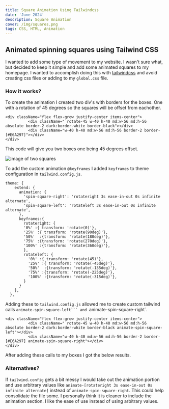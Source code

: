 ```yaml
---
title: Square Animation Using Tailwindcss
date: 'June 2024'
description: Square Animation 
cover: /img/squares.png
tags: CSS, HTML, Animation
---
```



## Animated spinning squares using Tailwind CSS

I wanted to add some type of movement to my website. I wasn't sure what, but decided to
keep it simple and add some animated squares to my homepage. I wanted to accomplish doing this with 
[tailwindcss](https://tailwindcss.com/ "tailwind website") and avoid creating css files or adding to my ```global.css``` file.

### How it works? 

To create the animation I created two div's with borders for the boxes. One with a rotation of 45 degrees so the squares will be offset from eachother. 

```
<div className="flex flex-grow justify-center items-center">
          <div className=" rotate-45 w-40 h-40 md:w-56 md:h-56 absolute border-2 dark:border-white border-black"></div>
          <div className="w-40 h-40 md:w-56 md:h-56 border-2 border-[#E6A297]"></div>
</div>
```

This code will give you two boxes one being 45 degrees offset. 

![image of two squares](/img/squares.png) 

To add the custom animation `@keyframes` I added `keyframes` to theme configuration in ```tailwind.config.js```.

```
theme: {
    extend: {
      animation: {
        'spin-square-right': 'rotateright 3s ease-in-out 0s infinite alternate',
        'spin-square-left': 'rotateleft 3s ease-in-out 0s infinite alternate',
      },
      keyframes:{
        rotateright: {
        '0%' :{ transform: 'rotate(0)'},
        '25%' :{ transform: 'rotate(90deg)'},
        '50%'  :{transform: 'rotate(180deg)'},
        '75%' :{transform: 'rotate(270deg)'},
        '100%' :{transform: 'rotate(360deg)'},
        },
        rotateleft: {
          '0%' :{ transform: 'rotate(45)'},
          '25%' :{ transform: 'rotate(-45deg)'},
          '50%'  :{transform: 'rotate(-135deg)'},
          '75%' :{transform: 'rotate(-225deg)'},
          '100%' :{transform: 'rotate(-315deg)'},
        }
      } 
    },
  },
```

Adding these to ```tailwind.config.js``` allowed me to create custom tailwind calls
`animate-spin-square-left``` and `animate-spin-square-right`.

```
<div className="flex flex-grow justify-center items-center">
          <div className=" rotate-45 w-40 h-40 md:w-56 md:h-56 absolute border-2 dark:border-white border-black animate-spin-square-left"></div>
          <div className="w-40 h-40 md:w-56 md:h-56 border-2 border-[#E6A297] animate-spin-square-right"></div>
</div>
```

After adding these calls to my boxes I got the below results. 

<SquareAnimation />

### Alternatives? 

If `tailwind.config` gets a bit messy I would take out the animation portion and use arbitrary 
values like `animate-[rotateright 3s ease-in-out 0s infinite alternate]` instead of `animate-spin-square-right`. 
This could help consolidate the file some. I personally think it is cleaner to include the animation section. I 
like the ease of use instead of using arbitrary values. 
